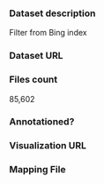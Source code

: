 ### Dataset description

Filter from Bing index

### Dataset URL

### Files count

85,602

### Annotationed?

### Visualization URL

### Mapping File